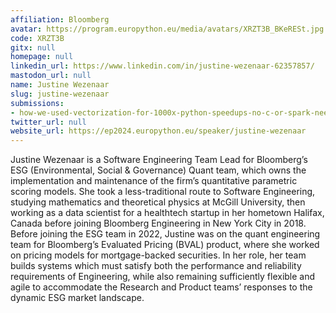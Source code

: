 ```yaml
---
affiliation: Bloomberg
avatar: https://program.europython.eu/media/avatars/XRZT3B_BKeRESt.jpg
code: XRZT3B
gitx: null
homepage: null
linkedin_url: https://www.linkedin.com/in/justine-wezenaar-62357857/
mastodon_url: null
name: Justine Wezenaar
slug: justine-wezenaar
submissions:
- how-we-used-vectorization-for-1000x-python-speedups-no-c-or-spark-needed
twitter_url: null
website_url: https://ep2024.europython.eu/speaker/justine-wezenaar
---
```


Justine Wezenaar is a Software Engineering Team Lead for Bloomberg’s ESG (Environmental, Social & Governance) Quant team, which owns the implementation and maintenance of the firm’s quantitative parametric scoring models. She took a less-traditional route to Software Engineering, studying mathematics and theoretical physics at McGill University, then working as a data scientist for a healthtech startup in her hometown Halifax, Canada before joining Bloomberg Engineering in New York City in 2018. Before joining the ESG team in 2022, Justine was on the quant engineering team for Bloomberg’s Evaluated Pricing (BVAL) product, where she worked on pricing models for mortgage-backed securities. In her role, her team builds systems which must satisfy both the performance and reliability requirements of Engineering, while also remaining sufficiently flexible and agile to accommodate the Research and Product teams’ responses to the dynamic ESG market landscape.
